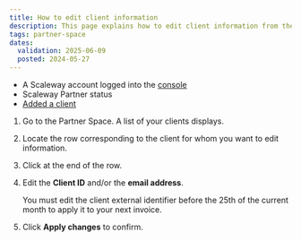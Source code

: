 ```yaml
---
title: How to edit client information
description: This page explains how to edit client information from the Partner Space.
tags: partner-space
dates:
  validation: 2025-06-09
  posted: 2024-05-27
---
```



<Requirements />

- A Scaleway account logged into the [console](https://account.scaleway.com/?service=elements)
- Scaleway Partner status
- [Added a client](/partner-space/how-to/add-client/)

1. Go to the Partner Space. A list of your clients displays.
2. Locate the row corresponding to the client for whom you want to edit information.
2. Click <Icon name="more" /> at the end of the row.
3. Edit the **Client ID** and/or the **email address**.

    <Message type="note">
     You must edit the client external identifier before the 25th of the current month to apply it to your next invoice.
    </Message>
4. Click **Apply changes** to confirm.